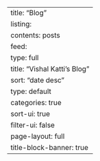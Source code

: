 ---
title: "Blog"
listing:
  contents: posts
  feed: 
    type: full
    title: "Vishal Katti's Blog"
  sort: "date desc"
  type: default
  categories: true
  sort-ui: true
  filter-ui: false
page-layout: full
title-block-banner: true
---